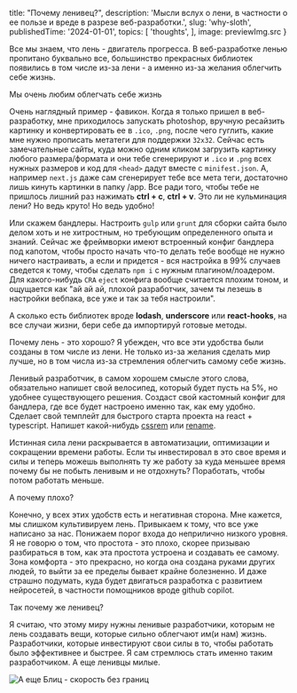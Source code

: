 
  title: "Почему ленивец?",
  description: 'Мысли вслух о лени, в частности о ее пользе и вреде в разрезе веб-разработки.',
  slug: 'why-sloth',
  publishedTime: '2024-01-01',
  topics: [
    'thoughts',
  ],
  image: previewImg.src
}

Все мы знаем, что лень - двигатель прогресса. В веб-разработке ленью пропитано буквально все,
большинство прекрасных библиотек появились в том числе из-за лени - а именно из-за желания облегчить себе жизнь.

Мы очень любим облегчать себе жизнь

Очень наглядный пример - фавикон. Когда я только пришел в веб-разработку, мне приходилось запускать photoshop,
вручную ресайзить картинку и конвертировать ее в `.ico`, `.png`, после чего гуглить,
какие мне нужно прописать метатеги для поддержки `32х32`. Сейчас есть замечательные сайты,
куда можно одним кликом загрузить картинку любого размера/формата и они тебе сгенерируют
и `.ico` и `.png` всех нужных размеров и код для `<head>` дадут вместе с `minifest.json`.
А, например `next.js` даже сам сгенерирует тебе все мета теги, достаточно лишь кинуть картинки в папку /app.
Все ради того, чтобы тебе не пришлось лишний раз нажимать **ctrl + c**, **ctrl + v**. Это ли не кульминация лени?
Но ведь круто! Но ведь удобно!

Или скажем бандлеры. Настроить `gulp` или `grunt` для сборки сайта было делом хоть и не хитростным,
но требующим определенного опыта и знаний. Сейчас же фреймворки имеют встроенный конфиг бандлера под капотом,
чтобы просто начать что-то делать тебе вообще не нужно ничего настраивать,
а если и придется - вся настройка в 99% случаев сведется к тому, чтобы сделать `npm i` с нужным плагином/лоадером.
Для какого-нибудь `CRA` `eject` конфига вообще считается плохим тоном,
и ощущается как "ай ай ай, плохой разработчик, зачем ты лезешь в настройки вебпака, все уже и так за тебя настроили".

А сколько есть библиотек вроде **lodash**, **underscore** или **react-hooks**, на все случаи жизни,
бери себе да импортируй готовые методы. 

Почему лень - это хорошо?
Я убежден, что все эти удобства были созданы в том числе из лени. Не только из-за желания сделать мир лучше, но в том числа 
из-за стремления облегчить самому себе жизнь.

Ленивый разработчик, в самом хорошем смысле этого слова, обязательно напишет свой велосипед,
который будет пусть на 5%, но удобнее существующего решения.
Создаст свой кастомный конфиг для бандлера, где все будет настроено именно так, как ему удобно.
Сделает свой темплейт для быстрого старта проекта на react + typescript.
Напишет какой-нибудь [cssrem](https://marketplace.visualstudio.com/items?itemName=cipchk.cssrem) или
[rename](https://marketplace.visualstudio.com/items?itemName=YounesHenni.rename-extensions).

Истинная сила лени раскрывается в автоматизации, оптимизации и сокращении времени работы.
Если ты инвестировал в это свое время и силы и теперь можешь выполнять ту же работу за куда меньшее время
почему бы не побыть ленивым и не отдохнуть? Поработать, чтобы потом работать меньше.

А почему плохо?

Конечно, у всех этих удобств есть и негативная сторона. Мне кажется, мы слишком культивируем лень.
Привыкаем к тому, что все уже написано за нас. Понижаем порог входа до неприлично низкого уровня.
Я не говорю о том, что простота - это плохо, скорее призываю разбираться в том, как эта простота устроена
и создавать ее самому. Зона комфорта - это прекрасно, но когда она создана руками других людей,
то выйти за ее пределы бывает крайне болезненно. И даже страшно подумать, куда будет двигаться разработка
с развитием нейросетей, в частности помощников вроде github copilot.

Так почему же ленивец?

Я считаю, что этому миру нужны ленивые разработчики, которым не лень создавать вещи,
которые сильно облегчают им(и нам) жизнь.
Разработчики, которые инвестируют свои силы в то, чтобы работать было эффективнее и быстрее.
Я сам стремлюсь стать именно таким разработчиком. А еще ленивцы милые. 

<Image alt="А еще Блиц - скорость без границ" src="https://media2.giphy.com/media/v1.Y2lkPTc5MGI3NjExNTdlOWIxemZ3OXNpbWpudHI1a3R3MjdrZ3N2aG8wd296YjM2N3VodSZlcD12MV9pbnRlcm5hbF9naWZfYnlfaWQmY3Q9Zw/xUA7b5OQjivd4cl3j2/giphy.gif"/>
